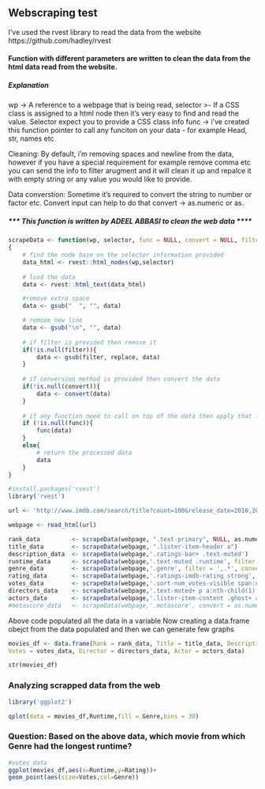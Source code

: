 ## Webscraping test

I've used the rvest library to read the data from the website
https://github.com/hadley/rvest

#### Function with different parameters are written to clean the data from the html data read from the website.

##### Explanation

wp -> A reference to a webpage that is being read, 
selector >- If a CSS class is assigned to a html node then it's very easy to find and read the value. Selector expect you to provide a CSS class info
func -> i've created this function pointer to call any funciton on your data - for example Head, str, names etc 

Cleaning:
By default, i'm removing spaces and newline from the data, however if you have a special requirement for example remove comma etc you can send the info to filter arugment and it will clean it up and repalce it with empty string or any value you would like to provide.

Data converstion:
Sometime it's required to convert the string to number or factor etc. Convert input can help to do that
convert -> as.numeric or as.

##### *** This function is written by ADEEL ABBASI to clean the web data ****

```r

scrapeData <- function(wp, selector, func = NULL, convert = NULL, filter = NULL, replace = "")
{
    # find the node base on the selector information provided
    data_html <- rvest::html_nodes(wp,selector)
  
    # load the data
    data <- rvest::html_text(data_html)

    #remove extra space
    data <- gsub("  ", "", data)

    # remove new line
    data <- gsub("\n", "", data)
  
    # if filter is provided then remove it
    if(!is.null(filter)){
        data <- gsub(filter, replace, data)
    }
    
    # if conversion method is provided then convert the data
    if(!is.null(convert)){
        data <- convert(data)
    }
    
    # if any function need to call on top of the data then apply that function and return the data
    if (!is.null(func)){
        func(data)
    }
    else{
        # return the processed data
        data
    }
}

```

```r
#install.packages('rvest')
library('rvest')

url <- 'http://www.imdb.com/search/title?count=100&release_date=2016,2016&title_type=feature'

webpage <- read_html(url)

rank_data         <- scrapeData(webpage, ".text-primary", NULL, as.numeric)
title_data        <- scrapeData(webpage, ".lister-item-header a")
description_data  <- scrapeData(webpage,'.ratings-bar+ .text-muted')
runtime_data      <- scrapeData(webpage,'.text-muted .runtime', filter = " min", convert = as.numeric)
genre_data        <- scrapeData(webpage,'.genre', filter = ',.*', convert = as.factor)
rating_data       <- scrapeData(webpage,'.ratings-imdb-rating strong', conver = as.numeric)
votes_data        <- scrapeData(webpage,'.sort-num_votes-visible span:nth-child(2)', filter = ",", as.numeric)
directors_data    <- scrapeData(webpage,'.text-muted+ p a:nth-child(1)', convert = as.factor)
actors_data       <- scrapeData(webpage,'.lister-item-content .ghost+ a', convert = as.factor)
#metascore_data   <- scrapeData(webpage,'.metascore', convert = as.numeric)

```

Above code populated all the data in a variable
Now creating a data.frame obejct from the data populated and then we can generate few graphs

```r
movies_df <- data.frame(Rank = rank_data, Title = title_data, Description = description_data, Runtime = runtime_data, Genre = genre_data, Rating = rating_data, 
Votes = votes_data, Director = directors_data, Actor = actors_data)

str(movies_df)

```


### Analyzing scrapped data from the web
```r

library('ggplot2')

qplot(data = movies_df,Runtime,fill = Genre,bins = 30)

```

### Question: Based on the above data, which movie from which Genre had the longest runtime?


```r
#votes_data
ggplot(movies_df,aes(x=Runtime,y=Rating))+
geom_point(aes(size=Votes,col=Genre))
```
